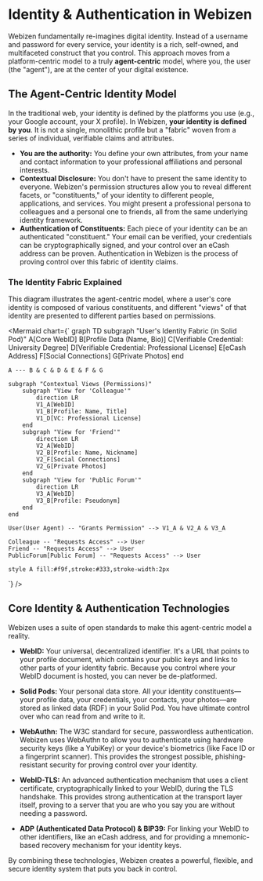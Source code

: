 
# Identity & Authentication in Webizen

Webizen fundamentally re-imagines digital identity. Instead of a username and password for every service, your identity is a rich, self-owned, and multifaceted construct that you control. This approach moves from a platform-centric model to a truly **agent-centric** model, where you, the user (the "agent"), are at the center of your digital existence.

## The Agent-Centric Identity Model

In the traditional web, your identity is defined by the platforms you use (e.g., your Google account, your X profile). In Webizen, **your identity is defined by you**. It is not a single, monolithic profile but a "fabric" woven from a series of individual, verifiable claims and attributes.

- **You are the authority:** You define your own attributes, from your name and contact information to your professional affiliations and personal interests.
- **Contextual Disclosure:** You don't have to present the same identity to everyone. Webizen's permission structures allow you to reveal different facets, or "constituents," of your identity to different people, applications, and services. You might present a professional persona to colleagues and a personal one to friends, all from the same underlying identity framework.
- **Authentication of Constituents:** Each piece of your identity can be an authenticated "constituent." Your email can be verified, your credentials can be cryptographically signed, and your control over an eCash address can be proven. Authentication in Webizen is the process of proving control over this fabric of identity claims.

### The Identity Fabric Explained

This diagram illustrates the agent-centric model, where a user's core identity is composed of various constituents, and different "views" of that identity are presented to different parties based on permissions.

<Mermaid chart={`
graph TD
    subgraph "User's Identity Fabric (in Solid Pod)"
        A[Core WebID]
        B[Profile Data (Name, Bio)]
        C[Verifiable Credential: University Degree]
        D[Verifiable Credential: Professional License]
        E[eCash Address]
        F[Social Connections]
        G[Private Photos]
    end

    A --- B & C & D & E & F & G

    subgraph "Contextual Views (Permissions)"
        subgraph "View for 'Colleague'"
            direction LR
            V1_A[WebID]
            V1_B[Profile: Name, Title]
            V1_D[VC: Professional License]
        end
        subgraph "View for 'Friend'"
            direction LR
            V2_A[WebID]
            V2_B[Profile: Name, Nickname]
            V2_F[Social Connections]
            V2_G[Private Photos]
        end
        subgraph "View for 'Public Forum'"
            direction LR
            V3_A[WebID]
            V3_B[Profile: Pseudonym]
        end
    end

    User(User Agent) -- "Grants Permission" --> V1_A & V2_A & V3_A
    
    Colleague -- "Requests Access" --> User
    Friend -- "Requests Access" --> User
    PublicForum[Public Forum] -- "Requests Access" --> User

    style A fill:#f9f,stroke:#333,stroke-width:2px
`} />

## Core Identity & Authentication Technologies

Webizen uses a suite of open standards to make this agent-centric model a reality.

- **WebID:** Your universal, decentralized identifier. It's a URL that points to your profile document, which contains your public keys and links to other parts of your identity fabric. Because you control where your WebID document is hosted, you can never be de-platformed.

- **Solid Pods:** Your personal data store. All your identity constituents—your profile data, your credentials, your contacts, your photos—are stored as linked data (RDF) in your Solid Pod. You have ultimate control over who can read from and write to it.

- **WebAuthn:** The W3C standard for secure, passwordless authentication. Webizen uses WebAuthn to allow you to authenticate using hardware security keys (like a YubiKey) or your device's biometrics (like Face ID or a fingerprint scanner). This provides the strongest possible, phishing-resistant security for proving control over your identity.

- **WebID-TLS:** An advanced authentication mechanism that uses a client certificate, cryptographically linked to your WebID, during the TLS handshake. This provides strong authentication at the transport layer itself, proving to a server that you are who you say you are without needing a password.

- **ADP (Authenticated Data Protocol) & BIP39:** For linking your WebID to other identifiers, like an eCash address, and for providing a mnemonic-based recovery mechanism for your identity keys.

By combining these technologies, Webizen creates a powerful, flexible, and secure identity system that puts you back in control.
